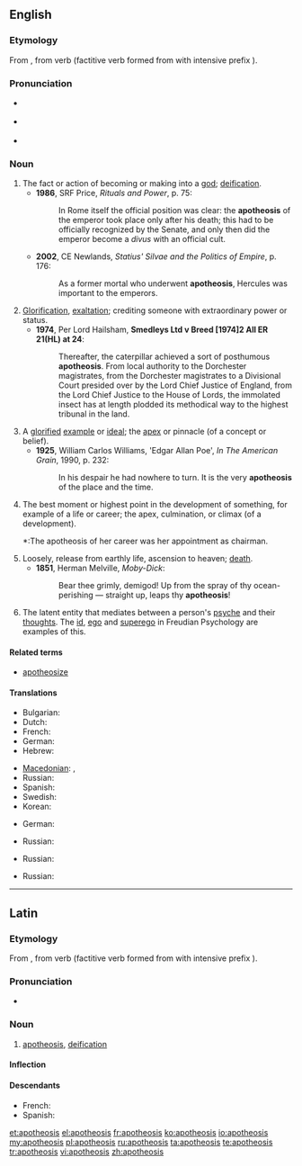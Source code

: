 ==English==
{{was wotd|2007|November|11}}

===Etymology===
From {{etyl|grc}} {{term|ἀποθέωσις|sc=polytonic}}, from verb {{term|ἀποθεόω||deify|sc=polytonic}} (factitive verb formed from {{term|θεός||God|sc=polytonic}} with intensive prefix {{term|ἀπο-|sc=polytonic}}).

===Pronunciation===
* {{a|UK}} {{IPA|/əˌpɒθ.iːˈəʊ.sɪs/}}
* {{a|US}} {{IPA|/əˌpɑː.θiˈoʊ.sɪs/}}
* {{audio|en-us-apotheosis.ogg|Audio (US)}}
*: {{rhymes|əʊsɪs}}

===Noun===
{{en-noun|apotheoses}}

# The fact or action of becoming or making into a [[god]]; [[deification]].
#* '''1986''', SRF Price, ''Rituals and Power'', p. 75:
#*: In Rome itself the official position was clear: the '''apotheosis''' of the emperor took place only after his death; this had to be officially recognized by the Senate, and only then did the emperor become a ''divus'' with an official cult.
#* '''2002''', CE Newlands, ''Statius' Silvae and the Politics of Empire'', p. 176:
#*: As a former mortal who underwent '''apotheosis''', Hercules was important to the emperors.
# [[glorification|Glorification]], [[exaltation]]; crediting someone with extraordinary power or status.
#* '''1974''', Per Lord Hailsham, '''Smedleys Ltd v Breed [1974]2 All ER 21(HL) at 24''':
#*: Thereafter, the caterpillar achieved a sort of posthumous '''apotheosis'''. From local authority to the Dorchester magistrates, from the Dorchester magistrates to a Divisional Court presided over by the Lord Chief Justice of England, from the Lord Chief Justice to the House of Lords, the immolated insect has at length plodded its methodical way to the highest tribunal in the land.
# A [[glorify|glorified]] [[example]] or [[ideal]]; the [[apex]] or pinnacle (of a concept or belief).
#* '''1925''', William Carlos Williams, 'Edgar Allan Poe', ''In The American Grain'', 1990, p. 232:
#*: In his despair he had nowhere to turn. It is the very '''apotheosis''' of the place and the time.
# The best moment or highest point in the development of something, for example of a life or career; the apex, culmination, or climax (of a development). 
#*:The apotheosis of her career was her appointment as chairman. 
# Loosely, release from earthly life, ascension to heaven; [[death]].
#* '''1851''', Herman Melville, ''Moby-Dick'':
#*: Bear thee grimly, demigod! Up from the spray of thy ocean-perishing — straight up, leaps thy '''apotheosis'''!
# {{psychology}} The latent entity that mediates between a person's [[psyche]] and their [[thought]]s. The [[id]], [[ego]] and [[superego]] in Freudian Psychology are examples of this.

====Related terms====
* [[apotheosize]]

====Translations====
{{trans-top|deification; becoming a god}}
* Bulgarian: {{t|bg|обожествяване}}
* Dutch: {{t|nl|apotheose}}
* French: {{t+|fr|apothéose|f}}
* German: {{t|de|Gottwerdung|f}}
* Hebrew: {{t|he|האלהה|f|tr=ha'alahá|sc=Hebr|alt=הַאֲלָהָה}}
{{trans-mid}}
* [[Macedonian]]: {{t|mk|апотеоза|f|tr=apoteóza|sc=Cyrl}}, {{t|mk|боготворење|n|tr=bogotvórenje|sc=Cyrl}}
* Russian: {{t|ru|обожествление|n}}
* Spanish: {{t|es|apoteosis|f}}
* Swedish: {{t|sv|apoteos|c}}
* Korean: {{t|ko|신으로 모심}}
{{trans-bottom}}

{{trans-top|Glorification, exaltation; crediting someone with extraordinary power or status}}
* German: {{t|de|Vergötterung|f}}
{{trans-mid}}
* Russian: {{t|ru|прославление|n}}
{{trans-bottom}}

{{trans-top|A glorified example or ideal; the apex or pinnacle (of a concept or belief)}}
* Russian: {{t|ru|апофеоз|m}}
{{trans-mid}}
{{trans-bottom}}

{{trans-top|Loosely, release from earthly life, ascension to heaven; death}}
* Russian: {{t|ru|вознесение|n}}
{{trans-mid}}
{{trans-bottom}}

----

==Latin==

===Etymology===
From {{etyl|grc|la}} {{term|ἀποθέωσις|sc=polytonic}}, from verb {{term|ἀποθεόω||deify|sc=polytonic}} (factitive verb formed from {{term|θεός||God|sc=polytonic}} with intensive prefix {{term|ἀπο-|sc=polytonic}}).

===Pronunciation===
* {{a|Classical}} {{IPA|/a.po.tʰeˈoː.sis/|lang=la}}

===Noun===
{{la-noun|apotheōsis|apotheosis|apotheōsis|f|third}}

# [[#English|apotheosis]], [[deification]]

====Inflection====
{{la-decl-3rd-PAR|apotheosis|apotheōsis|apotheos|apotheōs}}

====Descendants====
* French: {{l|fr|apothéose}}
* Spanish: {{l|es|apoteosis}}

[[et:apotheosis]]
[[el:apotheosis]]
[[fr:apotheosis]]
[[ko:apotheosis]]
[[io:apotheosis]]
[[my:apotheosis]]
[[pl:apotheosis]]
[[ru:apotheosis]]
[[ta:apotheosis]]
[[te:apotheosis]]
[[tr:apotheosis]]
[[vi:apotheosis]]
[[zh:apotheosis]]